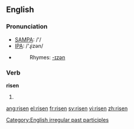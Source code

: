 ==English==

===Pronunciation===
*[[w:SAMPA|SAMPA]]: /'/
*[[w:IPA|IPA]]: /'ɻizən/
*{{audio|en-us-risen.ogg|Audio (US)}}
*:Rhymes: [[Rhymes:English:-ɪzən|-ɪzən]]

===Verb===
'''risen'''
# {{past participle of|rise}}

[[Category:English irregular past participles]]

[[ang:risen]]
[[el:risen]]
[[fr:risen]]
[[sv:risen]]
[[vi:risen]]
[[zh:risen]]
